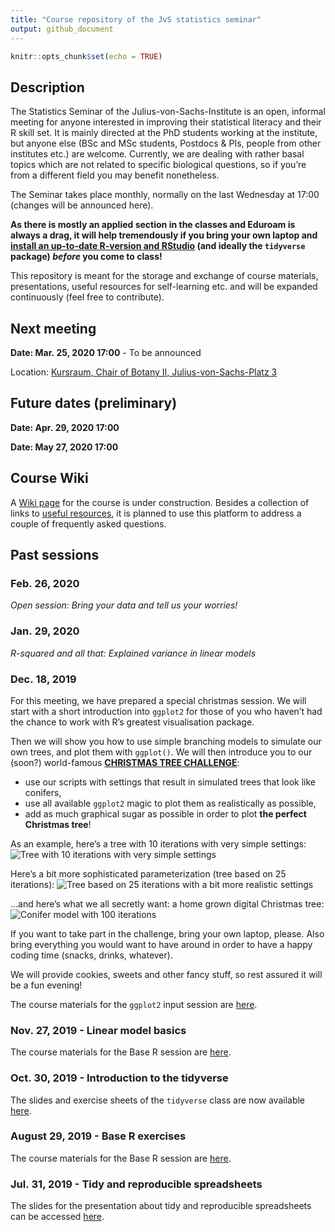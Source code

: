 ```yaml
---
title: "Course repository of the JvS statistics seminar"
output: github_document
---
```


```r
knitr::opts_chunk$set(echo = TRUE)
```

## Description
The Statistics Seminar of the Julius-von-Sachs-Institute is an open, informal meeting for anyone interested in improving their statistical literacy and their R skill set. It is mainly directed at the PhD students working at the institute, but anyone else (BSc and MSc students, Postdocs & PIs, people from other institutes etc.) are welcome. Currently, we are dealing with rather basal topics which are not related to specific biological questions, so if you're from a different field you may benefit nonetheless.

The Seminar takes place monthly, normally on the last Wednesday at 17:00 (changes will be announced here). 

**As there is mostly an applied section in the classes and Eduroam is always a drag, it will help tremendously if you bring your own laptop and [install an up-to-date R-version and RStudio](https://rstudio-education.github.io/hopr/starting.html) (and ideally the `tidyverse` package) _before_ you come to class!**



This repository is meant for the storage and exchange of course materials, presentations, useful resources for self-learning etc. and will be expanded continuously (feel free to contribute).

## Next meeting
**Date:  Mar. 25, 2020 17:00** - To be announced

Location: [Kursraum, Chair of Botany II, Julius-von-Sachs-Platz 3](https://wueaddress.uni-wuerzburg.de/search/map/99992113)

## Future dates (preliminary)
**Date:  Apr. 29, 2020 17:00**

**Date:  May 27, 2020 17:00**

## Course Wiki
A [Wiki page](https://github.com/r-link/Julius_von_Stats/wiki) for the course is under construction. Besides a collection of links to [useful resources](https://github.com/r-link/Julius_von_Stats/wiki/Useful-resources), it is planned to use this platform to address a couple of frequently asked questions.


## Past sessions
### Feb. 26, 2020 
_Open session: Bring your data and tell us your worries!_

### Jan. 29, 2020 
_R-squared and all that: Explained variance in linear models_

### Dec. 18, 2019
For this meeting, we have prepared a special christmas session. We will start with a short introduction into `ggplot2` for those of you who haven't had the chance to work with R's greatest visualisation package. 

Then we will show you how to use simple branching models to simulate our own trees, and plot them with `ggplot()`. We will then introduce you to our (soon?) world-famous [**CHRISTMAS TREE CHALLENGE**](https://github.com/r-link/christmas_tree_challenge/): 

* use our scripts with settings that result in simulated trees that look like conifers, 
* use all available `ggplot2` magic to plot them as realistically as possible,
* add as much graphical sugar as possible in order to plot **the perfect Christmas tree**!

As an example, here's a tree with 10 iterations with very simple settings:
![Tree with 10 iterations with very simple settings](figures/tree1.png)

Here's a bit more sophisticated parameterization (tree based on 25 iterations):
![Tree based on 25 iterations with a bit more realistic settings](figures/tree2.png)

...and here's what we all secretly want: a home grown digital Christmas tree:
![Conifer model with 100 iterations](figures/animation.gif)

If you want to take part in the challenge, bring your own laptop, please. Also bring everything you would want to have around in order to have a happy coding time (snacks, drinks, whatever).

We will provide cookies, sweets and other fancy stuff, so rest assured it will be a fun evening!

The course materials for the `ggplot2` input session are [here](https://github.com/r-link/Julius_von_Stats/tree/master/materials/2019-12-18%20R%20ggplot2%20intro).

### Nov. 27, 2019 - Linear model basics
The course materials for the Base R session are [here](https://github.com/r-link/Julius_von_Stats/tree/master/materials/2019-11-27%20linear%20models).

### Oct. 30, 2019 - Introduction to the tidyverse
The slides and exercise sheets of the `tidyverse` class are now available [here](https://github.com/r-link/Julius_von_Stats/tree/master/materials/2019-10-30%20R%20tidyverse).

### August 29, 2019 - Base R exercises
The course materials for the Base R session are [here](https://github.com/r-link/Julius_von_Stats/tree/master/materials/2019-08-28%20-%20base%20R%20exercises).

### Jul. 31, 2019 - Tidy and reproducible spreadsheets
The slides for the presentation about tidy and reproducible spreadsheets can be accessed 
[here](https://github.com/r-link/Julius_von_Stats/blob/master/materials/2019-07-31%20-%20tidy%20and%20reproducible%20spreadsheets/Tidy%20and%20reproducible%20spreadsheets%20(presentation).pdf).

